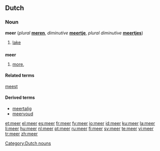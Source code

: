 {{see|Meer}}

==Dutch==

===Noun===
'''meer''' {{n}} (''plural'' '''[[meren]]''', ''diminutive'' '''[[meertje]]''', ''plural diminutive'' '''[[meertjes]]''')

# [[lake]]

==={{numeral|Dutch}}===
'''meer'''

# [[more]], {{comparative of|[[veel]]|lang=Dutch|POS=numeral}}

====Related terms====
[[meest]]

====Derived terms====
* [[meertalig]]
* [[meervoud]]

[[Category:Dutch nouns]]

[[et:meer]]
[[el:meer]]
[[es:meer]]
[[fr:meer]]
[[fy:meer]]
[[io:meer]]
[[id:meer]]
[[ku:meer]]
[[la:meer]]
[[li:meer]]
[[hu:meer]]
[[nl:meer]]
[[pt:meer]]
[[ru:meer]]
[[fi:meer]]
[[sv:meer]]
[[te:meer]]
[[vi:meer]]
[[tr:meer]]
[[zh:meer]]